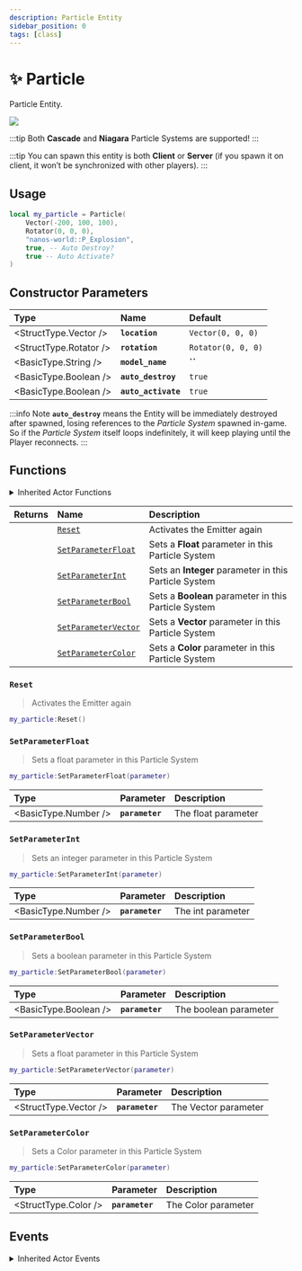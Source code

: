 ```yaml
---
description: Particle Entity
sidebar_position: 0
tags: [class]
---
```


# ✨ Particle

Particle Entity.


![](/img/docs/particle.jpg)

:::tip
Both **Cascade** and **Niagara** Particle Systems are supported!
:::

:::tip
You can spawn this entity is both **Client** or **Server** \(if you spawn it on client, it won’t be synchronized with other players\).
:::

## Usage


```lua
local my_particle = Particle(
    Vector(-200, 100, 100),
    Rotator(0, 0, 0),
    "nanos-world::P_Explosion",
    true, -- Auto Destroy?
    true -- Auto Activate?
)
```

## Constructor Parameters

| **Type** | **Name** | **Default** |
| :--- | :--- | :--- |
| <StructType.Vector /> | **`location`** | `Vector(0, 0, 0)` |
| <StructType.Rotator /> | **`rotation`** | `Rotator(0, 0, 0)` |
| <BasicType.String /> | **`model_name`** | **\`\`** |
| <BasicType.Boolean /> | **`auto_destroy`** | `true` |
| <BasicType.Boolean /> | **`auto_activate`** | `true` |

:::info Note
**`auto_destroy`** means the Entity will be immediately destroyed after spawned, losing references to the _Particle System_ spawned in-game. So if the _Particle System_ itself loops indefinitely, it will keep playing until the Player reconnects.
:::

## Functions


<details><summary>Inherited Actor Functions</summary><BaseActorFunctions /></details>

| **Returns** | **Name** | **Description** |
| :--- | :--- | :--- |
|  | [`Reset`](particle#reset) | Activates the Emitter again |
|  | [`SetParameterFloat`](particle#setparameterfloat) | Sets a **Float** parameter in this Particle System |
|  | [`SetParameterInt`](particle#setparameterint) | Sets an **Integer** parameter in this Particle System |
|  | [`SetParameterBool`](particle#setparameterbool) | Sets a **Boolean** parameter in this Particle System |
|  | [`SetParameterVector`](particle#setparametervector) | Sets a **Vector** parameter in this Particle System |
|  | [`SetParameterColor`](particle#setparametercolor) | Sets a **Color** parameter in this Particle System |

### `Reset`

> Activates the Emitter again

```lua
my_particle:Reset()
```

### `SetParameterFloat`

> Sets a float parameter in this Particle System

```lua
my_particle:SetParameterFloat(parameter)
```

| Type | Parameter | Description |
| :--- | :--- | :--- |
| <BasicType.Number /> | **`parameter`** | The float parameter |

### `SetParameterInt`

> Sets an integer parameter in this Particle System

```lua
my_particle:SetParameterInt(parameter)
```

| Type | Parameter | Description |
| :--- | :--- | :--- |
| <BasicType.Number /> | **`parameter`** | The int parameter |

### `SetParameterBool`

> Sets a boolean parameter in this Particle System

```lua
my_particle:SetParameterBool(parameter)
```

| Type | Parameter | Description |
| :--- | :--- | :--- |
| <BasicType.Boolean /> | **`parameter`** | The boolean parameter |

### `SetParameterVector`

> Sets a float parameter in this Particle System

```lua
my_particle:SetParameterVector(parameter)
```

| Type | Parameter | Description |
| :--- | :--- | :--- |
| <StructType.Vector /> | **`parameter`** | The Vector parameter |

### `SetParameterColor`

> Sets a Color parameter in this Particle System

```lua
my_particle:SetParameterColor(parameter)
```

| Type | Parameter | Description |
| :--- | :--- | :--- |
| <StructType.Color /> | **`parameter`** | The Color parameter |


## Events


<details><summary>Inherited Actor Events</summary><BaseActorEvents /></details>
